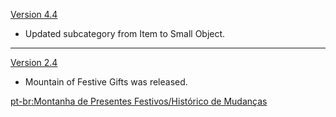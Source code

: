 {{Change History/Header}}
[[Version 4.4]]
* Updated subcategory from Item to Small Object.
----
[[Version 2.4]]
* Mountain of Festive Gifts was released.
<noinclude>
[[pt-br:Montanha de Presentes Festivos/Histórico de Mudanças]]
</noinclude>